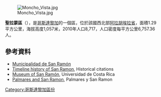 [[Image:Moncho_Vista.jpg|right]]

'''聖拉蒙區'''（{{lang-es|San Ramón}}），是[[哥斯達黎加|哥斯達黎加]]的一個區，位於該國西北部[[阿拉胡埃拉省|阿拉胡埃拉省]]，面積1.29平方公里，海拔高度1,057米，2010年人口8,717，人口密度每平方公里6,757.36人。

==參考資料==
* [http://www.municipalidadsanramon.cl/ Municipalidad de San Ramón] 
* [http://www.sanramoncr.com/?page_id=2 Timeline history of San Ramon], Historical citations
* [https://web.archive.org/web/20070703104333/http://www.so.ucr.ac.cr/Enlaces/Museo/ingle/indexIng.htm Museum of San Ramón], Universidad de Costa Rica
* [https://web.archive.org/web/20091102192140/http://www.palmaresysanramon.co.cr/historiasan.html Palmares and San Ramon], Palmares y San Ramon

{{CostaRica-geo-stub}}
[[Category:哥斯達黎加區份|Category:哥斯達黎加區份]]